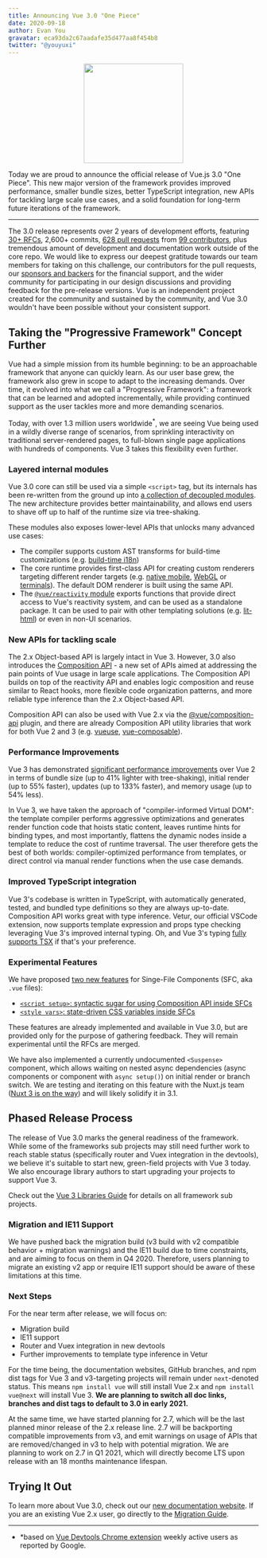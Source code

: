 ```yaml
---
title: Announcing Vue 3.0 "One Piece"
date: 2020-09-18
author: Evan You
gravatar: eca93da2c67aadafe35d477aa8f454b8
twitter: "@youyuxi"
---
```


<p align="center">
  <img width="200" src="https://user-images.githubusercontent.com/499550/93624428-53932780-f9ae-11ea-8d16-af949e16a09f.png"/>
</p>

Today we are proud to announce the official release of Vue.js 3.0 "One Piece". This new major version of the framework provides improved performance, smaller bundle sizes, better TypeScript integration, new APIs for tackling large scale use cases, and a solid foundation for long-term future iterations of the framework.

---

The 3.0 release represents over 2 years of development efforts, featuring [30+ RFCs](https://github.com/vuejs/rfcs/tree/master/active-rfcs), 2,600+ commits, [628 pull requests](https://github.com/vuejs/vue-next/pulls?q=is%3Apr+is%3Amerged+-author%3Aapp%2Fdependabot-preview+) from [99 contributors](https://github.com/vuejs/vue-next/graphs/contributors), plus tremendous amount of development and documentation work outside of the core repo. We would like to express our deepest gratitude towards our team members for taking on this challenge, our contributors for the pull requests, our [sponsors and backers](https://github.com/vuejs/vue/blob/dev/BACKERS.md) for the financial support, and the wider community for participating in our design discussions and providing feedback for the pre-release versions. Vue is an independent project created for the community and sustained by the community, and Vue 3.0 wouldn't have been possible without your consistent support.

## Taking the "Progressive Framework" Concept Further

Vue had a simple mission from its humble beginning: to be an approachable framework that anyone can quickly learn. As our user base grew, the framework also grew in scope to adapt to the increasing demands. Over time, it evolved into what we call a "Progressive Framework": a framework that can be learned and adopted incrementally, while providing continued support as the user tackles more and more demanding scenarios.

Today, with over 1.3 million users worldwide<sup>*</sup>, we are seeing Vue being used in a wildly diverse range of scenarios, from sprinkling interactivity on traditional server-rendered pages, to full-blown single page applications with hundreds of components. Vue 3 takes this flexibility even further.

### Layered internal modules

Vue 3.0 core can still be used via a simple `<script>` tag, but its internals has been re-written from the ground up into [a collection of decoupled modules](https://github.com/vuejs/vue-next/tree/master/packages). The new architecture provides better maintainability, and allows end users to shave off up to half of the runtime size via tree-shaking.

These modules also exposes lower-level APIs that unlocks many advanced use cases:

- The compiler supports custom AST transforms for build-time customizations (e.g. [build-time i18n](https://github.com/intlify/vue-i18n-extensions))
- The core runtime provides first-class API for creating custom renderers targeting different render targets (e.g. [native mobile](https://github.com/rigor789/nativescript-vue-next), [WebGL](https://github.com/Planning-nl/vugel) or [terminals](https://github.com/ycmjason/vuminal)). The default DOM renderer is built using the same API.
- The [`@vue/reactivity` module](https://github.com/vuejs/vue-next/tree/master/packages/reactivity) exports functions that provide direct access to Vue's reactivity system, and can be used as a standalone package. It can be used to pair with other templating solutions (e.g. [lit-html](https://github.com/yyx990803/vue-lit)) or even in non-UI scenarios.

### New APIs for tackling scale

The 2.x Object-based API is largely intact in Vue 3. However, 3.0 also introduces the [Composition API](https://v3.vuejs.org/guide/composition-api-introduction.html) - a new set of APIs aimed at addressing the pain points of Vue usage in large scale applications. The Composition API builds on top of the reactivity API and enables logic composition and reuse similar to React hooks, more flexible code organization patterns, and more reliable type inference than the 2.x Object-based API.

Composition API can also be used with Vue 2.x via the [@vue/composition-api](https://github.com/vuejs/composition-api) plugin, and there are already Composition API utility libraries that work for both Vue 2 and 3 (e.g. [vueuse](https://github.com/antfu/vueuse), [vue-composable](https://github.com/pikax/vue-composable)).

### Performance Improvements

Vue 3 has demonstrated [significant performance improvements](https://docs.google.com/spreadsheets/d/1VJFx-kQ4KjJmnpDXIEaig-cVAAJtpIGLZNbv3Lr4CR0/edit?usp=sharing) over Vue 2 in terms of bundle size (up to 41% lighter with tree-shaking), initial render (up to 55% faster), updates (up to 133% faster), and memory usage (up to 54% less).

In Vue 3, we have taken the approach of "compiler-informed Virtual DOM": the template compiler performs aggressive optimizations and generates render function code that hoists static content, leaves runtime hints for binding types, and most importantly, flattens the dynamic nodes inside a template to reduce the cost of runtime traversal. The user therefore gets the best of both worlds: compiler-optimized performance from templates, or direct control via manual render functions when the use case demands.

### Improved TypeScript integration

Vue 3's codebase is written in TypeScript, with automatically generated, tested, and bundled type definitions so they are always up-to-date. Composition API works great with type inference. Vetur, our official VSCode extension, now supports template expression and props type checking leveraging Vue 3's improved internal typing. Oh, and Vue 3's typing [fully supports TSX](https://github.com/vuejs/vue-next/blob/master/test-dts/defineComponent.test-d.tsx) if that's your preference.

### Experimental Features

We have proposed [two new features](https://github.com/vuejs/rfcs/pull/182) for Singe-File Components (SFC, aka `.vue` files):

- [`<script setup>`: syntactic sugar for using Composition API inside SFCs](https://github.com/vuejs/rfcs/blob/sfc-improvements/active-rfcs/0000-sfc-script-setup.md)
- [`<style vars>`: state-driven CSS variables inside SFCs](https://github.com/vuejs/rfcs/blob/sfc-improvements/active-rfcs/0000-sfc-style-variables.md)

These features are already implemented and available in Vue 3.0, but are provided only for the purpose of gathering feedback. They will remain experimental until the RFCs are merged.

We have also implemented a currently undocumented `<Suspense>` component, which allows waiting on nested async dependencies (async components or component with `async setup()`) on initial render or branch switch. We are testing and iterating on this feature with the Nuxt.js team ([Nuxt 3 is on the way](https://nuxtjs.slides.com/atinux/state-of-nuxt-2020)) and will likely solidify it in 3.1.

## Phased Release Process

The release of Vue 3.0 marks the general readiness of the framework. While some of the frameworks sub projects may still need further work to reach stable status (specifically router and Vuex integration in the devtools), we believe it's suitable to start new, green-field projects with Vue 3 today. We also encourage library authors to start upgrading your projects to support Vue 3.

Check out the [Vue 3 Libraries Guide](https://v3.vuejs.org/guide/migration/introduction.html#supporting-libraries) for details on all framework sub projects.

### Migration and IE11 Support

We have pushed back the migration build (v3 build with v2 compatible behavior + migration warnings) and the IE11 build due to time constraints, and are aiming to focus on them in Q4 2020. Therefore, users planning to migrate an existing v2 app or require IE11 support should be aware of these limitations at this time.

### Next Steps

For the near term after release, we will focus on:

- Migration build
- IE11 support
- Router and Vuex integration in new devtools
- Further improvements to template type inference in Vetur

For the time being, the documentation websites, GitHub branches, and npm dist tags for Vue 3 and v3-targeting projects will remain under `next`-denoted status. This means `npm install vue` will still install Vue 2.x and `npm install vue@next` will install Vue 3. **We are planning to switch all doc links, branches and dist tags to default to 3.0 in early 2021.**

At the same time, we have started planning for 2.7, which will be the last planned minor release of the 2.x release line. 2.7 will be backporting compatible improvements from v3, and emit warnings on usage of APIs that are removed/changed in v3 to help with potential migration. We are planning to work on 2.7 in Q1 2021, which will directly become LTS upon release with an 18 months maintenance lifespan.

## Trying It Out

To learn more about Vue 3.0, check out our [new documentation website](https://v3.vuejs.org/). If you are an existing Vue 2.x user, go directly to the [Migration Guide](https://v3.vuejs.org/guide/migration/introduction.html).

---

- *based on [Vue Devtools Chrome extension](https://chrome.google.com/webstore/detail/vuejs-devtools/nhdogjmejiglipccpnnnanhbledajbpd) weekly active users as reported by Google.
